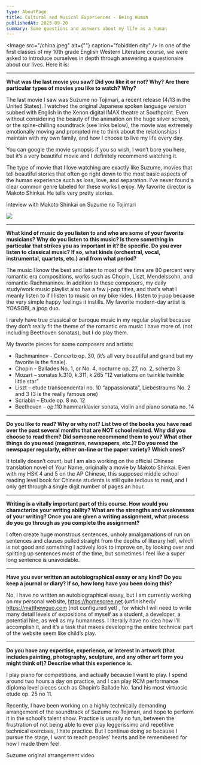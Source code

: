 ```yaml
---
type: AboutPage
title: Cultural and Musical Experiences - Being Human
publishedAt: 2023-09-20
summary: Some questions and asnwers about my life as a human
---
```


<Image src="/china.jpeg" alt={""} caption="fobidden city" />
In one of the first classes of my 10th grade English Western
Literature course, we were asked to introduce ourselves in depth
through answering a questionaire about our lives. Here it is:

---

**What was the last movie you saw? Did you like it or not? Why? Are
there particular types of movies you like to watch? Why?**

The last movie I saw was Suzume no Tojimari, a recent release
(4/13 in the United States). I watched the original Japanese
spoken language version subbed with English in the Xenon digital
IMAX theatre at Southpoint. Even without considering the beauty of
the animation on the huge silver screen, or the spine-chilling
soundtrack (see links below), the movie was extremely emotionally
moving and prompted me to think about the relationships I maintain
with my own family, and how I choose to live my life every day.

You can google the movie synopsis if you so wish, I won’t bore you
here, but it’s a very beautiful movie and I definitely recommend
watching it.

The type of movie that I love watching are exactly like Suzume,
movies that tell beautiful stories that often go right down to the
most basic aspects of the human experience such as loss, love, and
separation. I’ve never found a clear common genre labeled for
these works I enjoy. My favorite director is Makoto Shinkai. He
tells very pretty stories.

<Link href="https://www.rogerebert.com/interviews/makoto-shinkai-interview">
  Inteview with Makoto Shinkai on Suzume no Tojimari
</Link>

<Image src="/suzume.png" caption="the movie poster"></Image>

---

**What kind of music do you listen to and who are some of your
favorite musicians? Why do you listen to this music? Is there
something in particular that strikes you as important in it? Be
specific. Do you ever listen to classical music? If so, what kinds
(orchestral, vocal, instrumental, quartets, etc.) and from what
period?**

The music I know the best and listen to most of the time are 80
percent very romantic era compositions, works such as Chopin,
Liszt, Mendelssohn, and romantic-Rachmaninov. In addition to these
composers, my daily study/work music playlist also has a few j-pop
titles, and that’s what I meanly listen to if I listen to music on
my bike rides. I listen to j-pop because the very simple happy
feelings it instills. My favorite modern-day artist is YOASOBI, a
jpop duo.

I rarely have true classical or baroque music in my regular
playlist because they don’t really fit the theme of the romantic
era music I have more of. (not including Beethoven sonatas), but I
do play them.

My favorite pieces for some composers and artists:

- Rachmaninov - Concerto op. 30, (it’s all very beautiful and grand but my favorite is the finale).
- Chopin - Ballades No. 1, or No. 4, nocturne op. 27, no. 2, scherzo 3
- Mozart – sonatas k.310, k.311, k.265 “12 variations on twinkle twinkle little star”
- Liszt – etude transcendental no. 10 “appassionata”,
  Liebestraums No. 2 and 3 (3 is the really famous one)
- Scriabin – Etude op. 8 no. 12
- Beethoven – op.110 hammarklavier sonata, violin and piano sonata no. 14

---

**Do you like to read? Why or why not? List two of the books you
have read over the past several months that are NOT school
related. Why did you choose to read them? Did someone recommend
them to you? What other things do you read (magazines, newspapers,
etc.)? Do you read the newspaper regularly, either on-line or the
paper variety? Which ones?**

It totally doesn’t count, but I am also working on the official
Chinese translation novel of Your Name, originally a movie by
Makoto Shinkai. Even with my HSK 4 and 5 on the AP Chinese, this
supposed middle school reading level book for Chinese students is
still quite tedious to read, and I only get through a single digit
number of pages an hour.

---

**Writing is a vitally important part of this course. How would you
characterize your writing ability? What are the strengths and
weaknesses of your writing? Once you are given a writing
assignment, what process do you go through as you complete the
assignment?**

I often create huge monstrous sentences, unholy amalgamations of
run on sentences and clauses pulled straight from the depths of
literary hell, which is not good and something I actively look to
improve on, by looking over and splitting up sentences most of the
time, but sometimes I feel like a super long sentence is
unavoidable.

---

**Have you ever written an autobiographical essay or any kind? Do
you keep a journal or diary? If so, how long have you been doing
this?**

No, I have no written an autobiographical essay, but I am
currently working on my personal website, https://homescree.net
(unfinished)/ https://matthewguo.com (not configured yet) , for
which I will need to write many detail levels of expositions of
myself as a student, a developer, a potential hire, as well as my
humanness. I literally have no idea how I’ll accomplish it, and
it’s a task that makes developing the entire technical part of the
website seem like child’s play.

---

**Do you have any expertise, experience, or interest in artwork
(that includes painting, photography, sculpture, and any other art
form you might think of)? Describe what this experience is.**

I play piano for competitions, and actually because I want to
play. I spend around two hours a day on practice, and I can play
RCM performance diploma level pieces such as Chopin’s Ballade No.
1and his most virtuosic etude op. 25 no 11.

Recently, I have been working on a highly technically demanding
arrangement of the soundtrack of Suzume no Tojimari, and hope to
perform it in the school’s talent show. Practice is usually no
fun, between the frustration of not being able to ever play
leggerissimo and repetitive technical exercises, I hate practice.
But I continue doing so because I pursue the stage, I want to
reach peoples’ hearts and be remembered for how I made them feel.

<Link href="https://www.youtube.com/watch?v=rTGlK5XB3Ko&vl=en-US">
  Suzume original arrangement video
</Link>
